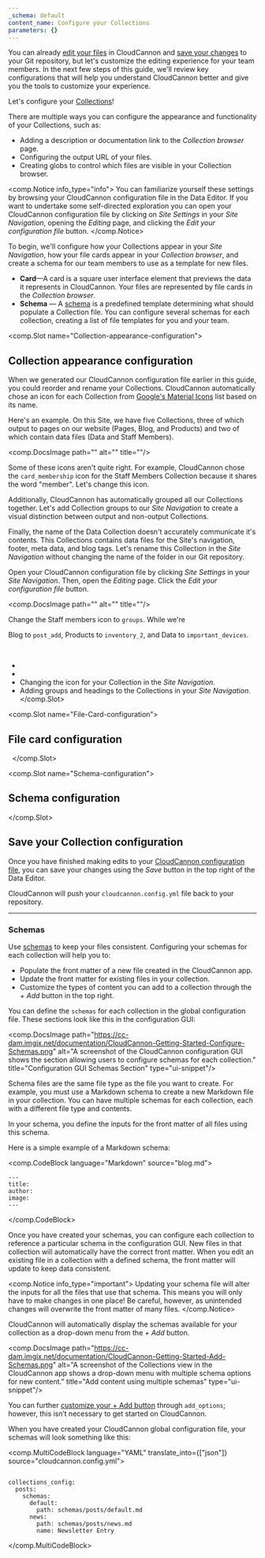 ```yaml
---
_schema: default
content_name: Configure your Collections
parameters: {}
---
```

You can already [edit your files](/documentation/articles/edit-your-files/) in CloudCannon and [save your changes](/documentation/articles/save-your-changes/) to your Git repository, but let's customize the editing experience for your team members. In the next few steps of this guide, we'll review key configurations that will help you understand CloudCannon better and give you the tools to customize your experience.

Let's configure your [Collections](/documentation/articles/define-your-collections/)!

There are multiple ways you can configure the appearance and functionality of your Collections, such as:

* Adding a description or documentation link to the *Collection browser* page.
* Configuring the output URL of your files.
* Creating globs to control which files are visible in your Collection browser.

<comp.Notice info_type="info">
  You can familiarize yourself these settings by browsing your CloudCannon configuration file in the Data Editor. If you want to undertake some self-directed exploration you can open your CloudCannon configuration file by clicking on *Site Settings* in your *Site Navigation*, opening the *Editing* page, and clicking the *Edit your configuration file* button.
</comp.Notice>

To begin, we'll configure how your Collections appear in your *Site Navigation*, how your file cards appear in your *Collection browser*, and create a schema for our team members to use as a template for new files.

* **Card**—A card is a square user interface element that previews the data it represents in CloudCannon. Your files are represented by file cards in the *Collection browser*.
* **Schema** — A <a href="/documentation/articles/what-is-a-schema/" target="_blank" rel="noopener">schema</a> is a predefined template determining what should populate a Collection file. You can configure several schemas for each collection, creating a list of file templates for you and your team.

<comp.Slot name="Collection-appearance-configuration">
  ## Collection appearance configuration

  When we generated our CloudCannon configuration file earlier in this guide, you could reorder and rename your Collections. CloudCannon automatically chose an icon for each Collection from <a href="https://fonts.google.com/icons?icon.set=Material+Icons" target="_blank" rel="noopener">Google's Material Icons</a> list based on its name.

  Here's an example. On this Site, we have five Collections, three of which output to pages on our website (Pages, Blog, and Products) and two of which contain data files (Data and Staff Members).

  <comp.DocsImage path="" alt="" title=""/>

  Some of these icons aren't quite right. For example, CloudCannon chose the `card_membership` icon for the Staff Members Collection because it shares the word "member". Let's change this icon.

  Additionally, CloudCannon has automatically grouped all our Collections together. Let's add Collection groups to our *Site* *Navigation* to create a visual distinction between output and non-output Collections.

  Finally, the name of the Data Collection doesn't accurately communicate it's contents. This Collections contains data files for the Site's navigation, footer, meta data, and blog tags. Let's rename this Collection in the *Site Navigation* without changing the name of the folder in our Git repository.

  Open your CloudCannon configuration file by clicking *Site Settings* in your *Site Navigation*. Then, open the *Editing* page. Click the *Edit your configuration file* button.

  <comp.DocsImage path="" alt="" title=""/>

  Change the Staff members icon to `groups`. While we're

  Blog to `post_add`, Products to `inventory_2`, and Data to `important_devices`.

  &nbsp;

  * &nbsp;
  * &nbsp;
  * Changing the icon for your Collection in the *Site Navigation*.
  * Adding groups and headings to the Collections in your *Site Navigation*.
</comp.Slot>

<comp.Slot name="File-Card-configuration">
  ## File card configuration

  &nbsp;
</comp.Slot>

<comp.Slot name="Schema-configuration">
  ## Schema configuration
</comp.Slot>

## Save your Collection configuration

Once you have finished making edits to your <a href="https://cloudcannon.com/documentation/articles/create-a-global-configuration-file/" target="_blank" rel="noopener">CloudCannon configuration file</a>, you can save your changes using the *Save* button in the top right of the Data Editor.

CloudCannon will push your `cloudcannon.config.yml` file back to your repository.

---

### Schemas

Use [schemas](/documentation/articles/what-is-a-schema/) to keep your files consistent. Configuring your schemas for each collection will help you to:

* Populate the front matter of a new file created in the CloudCannon app.
* Update the front matter for existing files in your collection.
* Customize the types of content you can add to a collection through the *\+ Add* button in the top right.

You can define the `schemas` for each collection in the global configuration file. These sections look like this in the configuration GUI:

<comp.DocsImage path="https://cc-dam.imgix.net/documentation/CloudCannon-Getting-Started-Configure-Schemas.png" alt="A screenshot of the CloudCannon configuration GUI shows the section allowing users to configure schemas for each collection." title="Configuration GUI Schemas Section" type="ui-snippet"/>

Schema files are the same file type as the file you want to create. For example, you must use a Markdown schema to create a new Markdown file in your collection. You can have multiple schemas for each collection, each with a different file type and contents.

In your schema, you define the inputs for the front matter of all files using this schema.

Here is a simple example of a Markdown schema:

<comp.CodeBlock language="Markdown" source="blog.md">
```
---
title:
author:
image:
---
```
</comp.CodeBlock>

Once you have created your schemas, you can configure each collection to reference a particular schema in the configuration GUI. New files in that collection will automatically have the correct front matter. When you edit an existing file in a collection with a defined schema, the front matter will update to keep data consistent.

<comp.Notice info_type="important">
  Updating your schema file will alter the inputs for all the files that use that schema. This means you will only have to make changes in one place! Be careful, however, as unintended changes will overwrite the front matter of many files.
</comp.Notice>

CloudCannon will automatically display the schemas available for your collection as a drop-down menu from the *\+ Add* button.

<comp.DocsImage path="https://cc-dam.imgix.net/documentation/CloudCannon-Getting-Started-Add-Schemas.png" alt="A screenshot of the Collections view in the CloudCannon app shows a drop-down menu with multiple schema options for new content." title="Add content using multiple schemas" type="ui-snippet"/>

You can further <a href="https://cloudcannon.com/documentation/articles/configure-the-add-button-in-collections/" target="_blank" rel="noopener">customize your + Add button</a> through `add_options`; however, this isn’t necessary to get started on CloudCannon.

When you have created your CloudCannon global configuration file, your schemas will look something like this:

<comp.MultiCodeBlock language="YAML" translate_into={["json"]} source="cloudcannon.config.yml">
```

collections_config:
  posts:
    schemas:
      default:
        path: schemas/posts/default.md
      news:
        path: schemas/posts/news.md
        name: Newsletter Entry

```
</comp.MultiCodeBlock>
